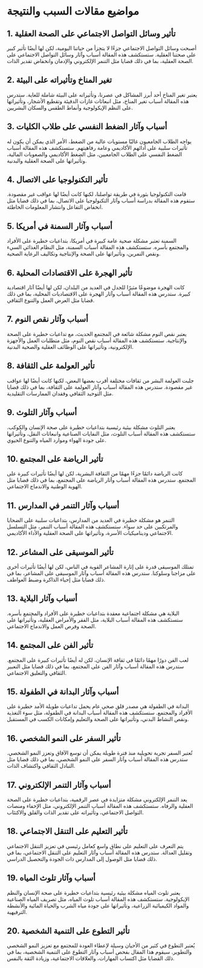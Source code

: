 # مواضيع مقالات السبب والنتيجة


<div style={{ width: "100%", padding: 20, height: "70vh" }}>
  <Chat
    welcome={"مرحبا، أي موضوع ترغب في مناقشته أو توليده؟"}
    teacherName={"ألكس"}
    systemPrompt={"من فضلك، ساعد هذا المستخدم في العثور على موضوع المقالة الذي يريده!"}
  />
</div>

## 1. تأثير وسائل التواصل الاجتماعي على الصحة العقلية

أصبحت وسائل التواصل الاجتماعي جزءًا لا يتجزأ من حياتنا اليومية، لكن لها أيضًا تأثير كبير على صحتنا العقلية. ستستكشف هذه المقالة أسباب وآثار وسائل التواصل الاجتماعي على الصحة العقلية، بما في ذلك قضايا مثل التنمر الإلكتروني والإدمان وانخفاض تقدير الذات.

## 2. تغير المناخ وتأثيراته على البيئة

يعتبر تغير المناخ أحد أبرز المشاكل في عصرنا، وتأثيراته على البيئة شاملة للغاية. ستدرس هذه المقالة أسباب تغير المناخ، مثل انبعاثات غازات الدفيئة وتقطيع الأشجار، وتأثيراتها على النظم الإيكولوجية وأنماط الطقس والسكان البشريين.

## 3. أسباب وآثار الضغط النفسي على طلاب الكليات

يواجه الطلاب الجامعيون غالبًا مستويات عالية من الضغط، الأمر الذي يمكن أن يكون له تأثيرات سلبية على أدائهم الأكاديمي وعامة رفاهيتهم. ستستكشف هذه المقالة أسباب الضغط النفسي على الطلاب الجامعيين، مثل الضغط الأكاديمي والصعوبات المالية، وتأثيراتها على الصحة العقلية والبدنية.

## 4. تأثير التكنولوجيا على الاتصال

قامت التكنولوجيا بثورة في طريقة تواصلنا، لكنها كانت أيضًا لها عواقب غير مقصودة. ستقوم هذه المقالة بدراسة أسباب وآثار التكنولوجيا على الاتصال، بما في ذلك قضايا مثل انخفاض التفاعل وانتشار المعلومات الخاطئة.

## 5. أسباب وآثار السمنة في أمريكا

السمنة تعتبر مشكلة صحية عامة كبيرة في أمريكا، بتداعيات خطيرة على الأفراد والمجتمع بأسره. ستستكشف هذه المقالة أسباب السمنة، مثل النظام الغذائي السيء ونقص التمرين، وتأثيراتها على الصحة والإنتاجية وتكاليف الرعاية الصحية.

## 6. تأثير الهجرة على الاقتصادات المحلية

كانت الهجرة موضوعًا مثيرًا للجدل في العديد من البلدان، لكن لها أيضًا آثار اقتصادية كبيرة. ستدرس هذه المقالة أسباب وآثار الهجرة على الاقتصاديات المحلية، بما في ذلك قضايا مثل العرض العمل والتنوع الثقافي.

## 7. أسباب وآثار نقص النوم

يعتبر نقص النوم مشكلة شائعة في المجتمع الحديث، مع تداعيات خطيرة على الصحة والإنتاجية. ستستكشف هذه المقالة أسباب نقص النوم، مثل متطلبات العمل والأجهزة الإلكترونية، وتأثيراتها على الوظائف العقلية والصحية البدنية.

## 8. تأثير العولمة على الثقافة

جلبت العولمة البشر من ثقافات مختلفة أقرب بعضها البعض، لكنها كانت أيضًا لها عواقب غير مقصودة. ستدرس هذه المقالة أسباب وآثار العولمة على الثقافة، بما في ذلك قضايا مثل التوحيد الثقافي وفقدان الممارسات التقليدية.

## 9. أسباب وآثار التلوث

يعتبر التلوث مشكلة بيئية رئيسية بتداعيات خطيرة على صحة الإنسان والكوكب. ستستكشف هذه المقالة أسباب التلوث، مثل النفايات الصناعية وانبعاثات النقل، وتأثيراتها على جودة الهواء وموارد المياه والتنوع الحيوي.

## 10. تأثير الرياضة على المجتمع

كانت الرياضة دائمًا جزءًا مهمًا من الثقافة البشرية، لكن لها أيضًا تأثيرات كبيرة على المجتمع. ستدرس هذه المقالة أسباب وآثار الرياضة على المجتمع، بما في ذلك قضايا مثل الهوية الوطنية والاندماج الاجتماعي.

## 11. أسباب وآثار التنمر في المدارس

التنمر هو مشكلة خطيرة في العديد من المدارس، بتداعيات سلبية على الضحايا والمرتكبين على حد سواء. ستستكشف هذه المقالة أسباب التنمر، مثل التسلسل الاجتماعي وديناميكيات الأسرة، وتأثيراتها على الصحة العقلية والأداء الأكاديمي.

## 12. تأثير الموسيقى على المشاعر

تمتلك الموسيقى قدرة على إثارة المشاعر القوية في الناس، لكن لها أيضًا تأثيرات أخرى على مزاجنا وسلوكنا. ستدرس هذه المقالة أسباب وآثار الموسيقى على المشاعر، بما في ذلك قضايا مثل إحياء الذاكرة وضبط العواطف.

## 13. أسباب وآثار البلاية

البلاية هي مشكلة اجتماعية معقدة بتداعيات خطيرة على الأفراد والمجتمع بأسره. ستستكشف هذه المقالة أسباب البلاية، مثل الفقر والأمراض العقلية، وتأثيراتها على الصحة وفرص العمل والاندماج الاجتماعي.

## 14. تأثير الفن على المجتمع

لعب الفن دورًا مهمًا دائمًا في ثقافة الإنسان، لكن له أيضًا تأثيرات كبيرة على المجتمع. ستدرس هذه المقالة أسباب وآثار الفن على المجتمع، بما في ذلك قضايا مثل التعبير الثقافي والتعليق الاجتماعي.

## 15. أسباب وآثار البدانة في الطفولة

البدانة في الطفولة هي مصدر قلق صحي عام يحمل تداعيات طويلة الأمد خطيرة على الأفراد والمجتمع. ستستكشف هذه المقالة أسباب البدانة في الطفولة، مثل سوء التغذية ونقص النشاط البدني، وتأثيراتها على الصحة والتعليم وإمكانات الكسب في المستقبل.

## 16. تأثير السفر على النمو الشخصي

تُعتبر السفر تجربة تحويلية منذ فترة طويلة يمكن أن توسع الآفاق وتعزز النمو الشخصي. ستدرس هذه المقالة أسباب وآثار السفر على النمو الشخصي، بما في ذلك قضايا مثل التبادل الثقافي واكتشاف الذات.

## 17. أسباب وآثار التنمر الإلكتروني

يعد التنمر الإلكتروني مشكلة متزايدة في عصر الرقمية، بتداعيات خطيرة على الصحة العقلية والرفاه. ستستكشف هذه المقالة أسباب التنمر الإلكتروني، مثل الإخفاء ومنصات التواصل الاجتماعي، وتأثيراته على تقدير الذات والقلق والاكتئاب.

## 18. تأثير التعليم على التنقل الاجتماعي

يتم التعرف على التعليم على نطاق واسع كعامل رئيسي في تعزيز التنقل الاجتماعي وتقليل العدالة. ستدرس هذه المقالة أسباب وآثار التعليم على التنقل الاجتماعي، بما في ذلك قضايا مثل الوصول إلى المدارس ذات الجودة والتحصيل الدراسي.

## 19. أسباب وآثار تلوث المياه

يعتبر تلوث المياه مشكلة بيئية رئيسية بتداعيات خطيرة على صحة الإنسان والنظم الإيكولوجية. ستستكشف هذه المقالة أسباب تلوث المياه، مثل تصريف المياه الصناعية والمواد الكيميائية الزراعية، وتأثيراتها على جودة مياه الشرب والحياة المائية والأنشطة الترفيهية.

## 20. تأثير التطوع على التنمية الشخصية

يُعتبر التطوع في كثير من الأحيان وسيلة لإعطاء العودة للمجتمع مع تعزيز النمو الشخصي والتطوير. سيقوم هذا المقال بفحص أسباب وآثار التطوع على التنمية الشخصية، بما في ذلك القضايا مثل اكتساب المهارات، والعلاقات الاجتماعية، وزيادة الثقة بالنفس.

